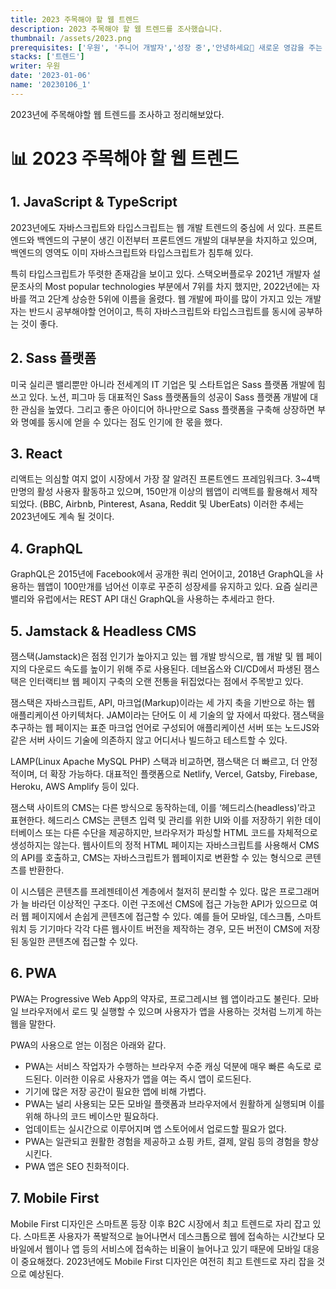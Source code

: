 ```yaml
---
title: 2023 주목해야 할 웹 트렌드
description: 2023 주목해야 할 웹 트렌드를 조사했습니다.
thumbnail: /assets/2023.png
prerequisites: ['우원', '주니어 개발자','성장 중','안녕하세요👏 새로운 영감을 주는 일과 꾸준한 성장을 즐기는 우원입니다.']
stacks: ['트렌드']
writer: 우원
date: '2023-01-06'
name: '20230106_1' 
---
```


2023년에 주목해야할 웹 트렌드를 조사하고 정리해보았다.

# 📊 2023 주목해야 할 웹 트렌드

## 1. JavaScript & TypeScript

2023년에도 자바스크립트와 타입스크립트는 웹 개발 트렌드의 중심에 서 있다.
프론트엔드와 백엔드의 구분이 생긴 이전부터 프론트엔드 개발의 대부분을 차지하고 있으며, 
백엔드의 영역도 이미 자바스크립트와 타입스크립트가 침투해 있다.

특히 타입스크립트가 뚜렷한 존재감을 보이고 있다.
스택오버플로우 2021년 개발자 설문조사의 Most popular technologies 부분에서 7위를 차지 했지만,
2022년에는 자바를 꺽고 2단계 상승한 5위에 이름을 올렸다.
웹 개발에 파이를 많이 가지고 있는 개발자는 반드시 공부해야할 언어이고,
특히 자바스크립트와 타입스크립트를 동시에 공부하는 것이 좋다.

## 2. Sass 플랫폼

미국 실리콘 밸리뿐만 아니라 전세계의 IT 기업은 및 스타트업은 Sass 플랫폼 개발에 힘쓰고 있다.
노션, 피그마 등 대표적인 Sass 플랫폼들의 성공이 Sass 플랫폼 개발에 대한 관심을 높였다.
그리고 좋은 아이디어 하나만으로 Sass 플랫폼을 구축해 상장하면 부와 명예를 동시에 얻을 수 있다는 점도 인기에 한 몫을 했다.

## 3. React

리액트는 의심할 여지 없이 시장에서 가장 잘 알려진 프론트엔드 프레임워크다.
3~4백만명의 활성 사용자 활동하고 있으며, 150만개 이상의 웹앱이 리액트를 활용해서 제작되었다.
(BBC, Airbnb, Pinterest, Asana, Reddit 및 UberEats)
이러한 추세는 2023년에도 계속 될 것이다.

## 4. GraphQL

GraphQL은 2015년에 Facebook에서 공개한 쿼리 언어이고,
2018년 GraphQL을 사용하는 웹앱이 100만개를 넘어선 이후로 꾸준히 성장세를 유지하고 있다.
요즘 실리콘 밸리와 유럽에서는 REST API 대신 GraphQL을 사용하는 추세라고 한다.

## 5. Jamstack & Headless CMS

잼스택(Jamstack)은 점점 인기가 높아지고 있는 웹 개발 방식으로, 웹 개발 및 웹 페이지의 다운로드 속도를 높이기 위해 주로 사용된다.
데브옵스와 CI/CD에서 파생된 잼스택은 인터랙티브 웹 페이지 구축의 오랜 전통을 뒤집었다는 점에서 주목받고 있다.

잼스택은 자바스크립트, API, 마크업(Markup)이라는 세 가지 축을 기반으로 하는 웹 애플리케이션 아키텍처다. 
JAM이라는 단어도 이 세 기술의 앞 자에서 따왔다. 
잼스택을 추구하는 웹 페이지는 표준 마크업 언어로 구성되어
애플리케이션 서버 또는 노드JS와 같은 서버 사이드 기술에 의존하지 않고 어디서나 빌드하고 테스트할 수 있다. 

LAMP(Linux Apache MySQL PHP) 스택과 비교하면, 잼스택은 더 빠르고, 더 안정적이며, 더 확장 가능하다.
대표적인 플랫폼으로 Netlify, Vercel, Gatsby, Firebase, Heroku, AWS Amplify 등이 있다.

잼스택 사이트의 CMS는 다른 방식으로 동작하는데, 
이를 ‘헤드리스(headless)’라고 표현한다. 
헤드리스 CMS는 콘텐츠 입력 및 관리를 위한 UI와 이를 저장하기 위한 데이터베이스 또는 다른 수단을 제공하지만, 
브라우저가 파싱할 HTML 코드를 자체적으로 생성하지는 않는다. 
웹사이트의 정적 HTML 페이지는 자바스크립트를 사용해서 CMS의 API를 호출하고, 
CMS는 자바스크립트가 웹페이지로 변환할 수 있는 형식으로 콘텐츠를 반환한다.

이 시스템은 콘텐츠를 프레젠테이션 계층에서 철저히 분리할 수 있다. 
많은 프로그래머가 늘 바라던 이상적인 구조다. 
이런 구조에선 CMS에 접근 가능한 API가 있으므로 여러 웹 페이지에서 손쉽게 콘텐츠에 접근할 수 있다. 예를 들어 모바일, 데스크톱, 스마트워치 등 기기마다 각각 다른 웹사이트 버전을 제작하는 경우, 
모든 버전이 CMS에 저장된 동일한 콘텐츠에 접근할 수 있다.

## 6. PWA

PWA는 Progressive Web App의 약자로,
프로그레시브 웹 앱이라고도 불린다.
모바일 브라우저에서 로드 및 실행할 수 있으며 사용자가 앱을 사용하는 것처럼 느끼게 하는 웹을 말한다.

PWA의 사용으로 얻는 이점은 아래와 같다.
- PWA는 서비스 작업자가 수행하는 브라우저 수준 캐싱 덕분에 매우 빠른 속도로 로드된다. 이러한 이유로 사용자가 앱을 여는 즉시 앱이 로드된다.
- 기기에 많은 저장 공간이 필요한 앱에 비해 가볍다.
- PWA는 널리 사용되는 모든 모바일 플랫폼과 브라우저에서 원활하게 실행되며 이를 위해 하나의 코드 베이스만 필요하다.
- 업데이트는 실시간으로 이루어지며 앱 스토어에서 업로드할 필요가 없다.
- PWA는 일관되고 원활한 경험을 제공하고 쇼핑 카트, 결제, 알림 등의 경험을 향상시킨다.
- PWA 앱은 SEO 친화적이다.

## 7. Mobile First

Mobile First 디자인은 스마트폰 등장 이후 B2C 시장에서 최고 트렌드로 자리 잡고 있다.
스마트폰 사용자가 폭발적으로 늘어나면서 데스크톱으로 웹에 접속하는 시간보다 모바일에서 웹이나
앱 등의 서비스에 접속하는 비율이 늘어나고 있기 때문에 모바일 대응이 중요해졌다.
2023년에도 Mobile First 디자인은 여전히 최고 트렌드로 자리 잡을 것으로 예상된다.
